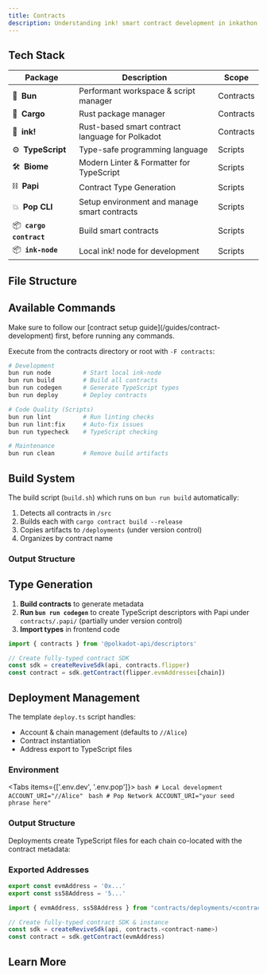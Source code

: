 ```yaml
---
title: Contracts
description: Understanding ink! smart contract development in inkathon
---
```



## Tech Stack

| Package                 | Description                                     | Scope     |
| ----------------------- | ----------------------------------------------- | --------- |
| 🥟 **Bun**              | Performant workspace & script manager           | Contracts |
| 🚢 **Cargo**            | Rust package manager                            | Contracts |
| 🦑 **ink!**             | Rust-based smart contract language for Polkadot | Contracts |
| ⚙️ **TypeScript**       | Type-safe programming language                  | Scripts   |
| 🛠️ **Biome**            | Modern Linter & Formatter for TypeScript        | Scripts   |
| ⛓️ **Papi**             | Contract Type Generation                        | Scripts   |
| 💥 **Pop CLI**          | Setup environment and manage smart contracts    | Scripts   |
| 📦 **`cargo contract`** | Build smart contracts                           | Scripts   |
| 📦 **`ink-node`**       | Local ink! node for development                 | Scripts   |

## File Structure

<Files>
  <Folder name="contracts" defaultOpen>
    <Folder name="src" defaultOpen>
      <Folder name="flipper">
        <File name="lib.rs" />
        <File name="Cargo.toml" />
      </Folder>
      <Folder name="your-contract">
        <File name="lib.rs" />
        <File name="Cargo.toml" />
      </Folder>
    </Folder>
    <Folder name="deployments">
      <Folder name="flipper">
        <File name="flipper.contract" />
        <File name="flipper.json" />
        <File name="flipper.polkavm" />
        <File name="dev.ts" />
        <File name="pop.ts" />
      </Folder>
    </Folder>
    <Folder name="scripts">
      <File name="deploy.ts" />
    </Folder>
    <Folder name=".papi">
      <Folder name="descriptors">
        <File name="package.json" />
      </Folder>
    </Folder>
    <File name="package.json" />
    <File name="build.sh" />
    <File name="codegen.sh" />
    <File name="deploy.sh" />
    <File name="Cargo.toml" />
  </Folder>
</Files>

## Available Commands

<Callout title="Setup Environment">
  Make sure to follow our [contract setup guide](/guides/contract-development) first, before running
  any commands.
</Callout>

Execute from the contracts directory or root with `-F contracts`:

```bash
# Development
bun run node         # Start local ink-node
bun run build        # Build all contracts
bun run codegen      # Generate TypeScript types
bun run deploy       # Deploy contracts

# Code Quality (Scripts)
bun run lint         # Run linting checks
bun run lint:fix     # Auto-fix issues
bun run typecheck    # TypeScript checking

# Maintenance
bun run clean        # Remove build artifacts
```

## Build System

The build script (`build.sh`) which runs on `bun run build` automatically:

1. Detects all contracts in `/src`
2. Builds each with `cargo contract build --release`
3. Copies artifacts to `/deployments` (under version control)
4. Organizes by contract name

### Output Structure

<Files>
  <Folder name="deployments" defaultOpen>
    <Folder name="<contract-name>" defaultOpen>
      <File name="<contract-name>.contract" />
      <File name="<contract-name>.json" />
      <File name="<contract-name>.polkavm" />
    </Folder>
  </Folder>
</Files>

## Type Generation

1. **Build contracts** to generate metadata
2. **Run `bun run codegen`** to create TypeScript descriptors with Papi under `contracts/.papi/` (partially under version control)
3. **Import types** in frontend code

```typescript title="Frontend"
import { contracts } from '@polkadot-api/descriptors'

// Create fully-typed contract SDK
const sdk = createReviveSdk(api, contracts.flipper)
const contract = sdk.getContract(flipper.evmAddresses[chain])
```

## Deployment Management

The template `deploy.ts` script handles:

- Account & chain management (defaults to `//Alice`)
- Contract instantiation
- Address export to TypeScript files

### Environment

<Tabs items={['.env.dev', '.env.pop']}>
  <Tab value=".env.dev">```bash # Local development ACCOUNT_URI="//Alice" ```</Tab>
  <Tab value=".env.pop">```bash # Pop Network ACCOUNT_URI="your seed phrase here" ```</Tab>
</Tabs>

### Output Structure

Deployments create TypeScript files for each chain co-located with the contract metadata:

<Files>
  <Folder name="deployments" defaultOpen>
    <Folder name="<contract-name>" defaultOpen>
      <File name="<chain-name>.ts" />
    </Folder>
  </Folder>
</Files>

### Exported Addresses

```typescript title="deployments/<contract-name>/<chain-name>.ts"
export const evmAddress = '0x...'
export const ss58Address = '5...'
```

```typescript title="Frontend"
import { evmAddress, ss58Address } from "contracts/deployments/<contract-name>/<chain-name>"

// Create fully-typed contract SDK & instance
const sdk = createReviveSdk(api, contracts.<contract-name>)
const contract = sdk.getContract(evmAddress)
```

## Learn More

<Cards>
  <Card
    title="Project Structure"
    description="Learn more about the project structure"
    href="/learn/structure"
  />
  <Card
    title="Frontend Architecture"
    description="Learn more about the Next.js frontend"
    href="/learn/frontend"
  />
  <Card
    title="Command Cheat Sheet"
    description="Learn all commands for the perfect workflow"
    href="/resources/commands"
  />
  <Card
    title="Setup Contract Development"
    description="Setup your local ink! development environment"
    href="/guides/contract-development"
  />
</Cards>
